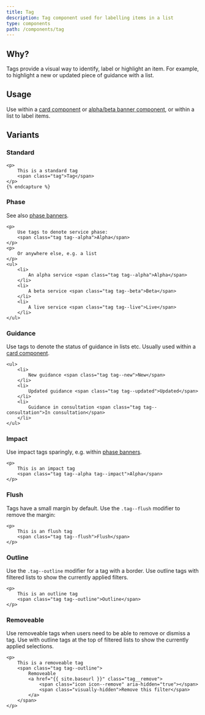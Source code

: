 ```yaml
---
title: Tag
description: Tag component used for labelling items in a list
type: components
path: /components/tag
---
```


## Why?

Tags provide a visual way to identify, label or highlight an item. For example, to highlight a new or updated piece of guidance with a list.

## Usage

Use within a <a href="{{ site.baseurl }}{% link components/card.md %}">card component</a> or <a href="{{ site.baseurl }}{% link components/alpha-beta-live.md %}">alpha/beta banner component</a>, or within a list to label items.

## Variants

### Standard

```
<p>
    This is a standard tag
    <span class="tag">Tag</span>
</p>
{% endcapture %}
```

### Phase

See also <a href="{{ site.baseurl }}{% link components/alpha-beta-live.md %}">phase banners</a>.

```
<p>
    Use tags to denote service phase:
    <span class="tag tag--alpha">Alpha</span>
</p>
<p>
    Or anywhere else, e.g. a list
</p>
<ul>
    <li>
        An alpha service <span class="tag tag--alpha">Alpha</span>
    </li>
    <li>
        A beta service <span class="tag tag--beta">Beta</span>
    </li>
    <li>
        A live service <span class="tag tag--live">Live</span>
    </li>
</ul>
```

### Guidance

Use tags to denote the status of guidance in lists etc. Usually used within a <a href="{{ site.baseurl }}{% link components/card.md %}">card component</a>.

```
<ul>
    <li>
        New guidance <span class="tag tag--new">New</span>
    </li>
    <li>
        Updated guidance <span class="tag tag--updated">Updated</span>
    </li>
    <li>
        Guidance in consultation <span class="tag tag--consultation">In consultation</span>
    </li>
</ul>
```

### Impact

Use impact tags sparingly, e.g. within <a href="{{ site.baseurl }}{% link components/alpha-beta-live.md %}">phase banners</a>.

```
<p>
    This is an impact tag
    <span class="tag tag--alpha tag--impact">Alpha</span>
</p>
```

### Flush

Tags have a small margin by default. Use the `.tag--flush` modifier to remove the margin:

```
<p>
    This is an flush tag
    <span class="tag tag--flush">Flush</span>
</p>
```

### Outline

Use the `.tag--outline` modifier for a tag with a border. Use outline tags with filtered lists to show the currently applied filters.

```
<p>
    This is an outline tag
    <span class="tag tag--outline">Outline</span>
</p>
```

### Removeable

Use removeable tags when users need to be able to remove or dismiss a tag. Use with outline tags at the top of filtered lists to show the currently applied selections.

```
<p>
    This is a removeable tag
    <span class="tag tag--outline">
        Removeable
        <a href="{{ site.baseurl }}" class="tag__remove">
            <span class="icon icon--remove" aria-hidden="true"></span>
            <span class="visually-hidden">Remove this filter</span>
        </a>
    </span>
</p>
```
